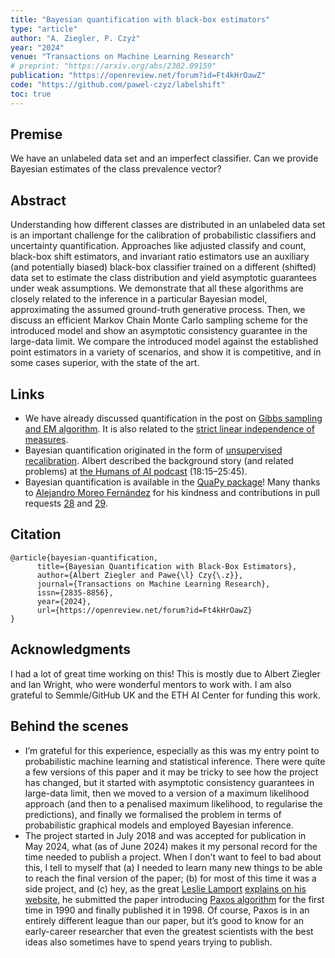 ```yaml
---
title: "Bayesian quantification with black-box estimators"
type: "article"
author: "A. Ziegler, P. Czyż"
year: "2024"
venue: "Transactions on Machine Learning Research"
# preprint: "https://arxiv.org/abs/2302.09159"
publication: "https://openreview.net/forum?id=Ft4kHrOawZ"
code: "https://github.com/pawel-czyz/labelshift"
toc: true
---
```


## Premise

We have an unlabeled data set and an imperfect classifier. Can we provide Bayesian estimates of the class prevalence vector?

## Abstract

Understanding how different classes are distributed in an unlabeled data set is an important challenge for the calibration of probabilistic classifiers and uncertainty quantification. Approaches like adjusted classify and count, black-box shift estimators, and invariant ratio estimators use an auxiliary (and potentially biased) black-box classifier trained on a different (shifted) data set to estimate the class distribution and yield asymptotic guarantees under weak assumptions. We demonstrate that all these algorithms are closely related to the inference in a particular Bayesian model, approximating the assumed ground-truth generative process. Then, we discuss an efficient Markov Chain Monte Carlo sampling scheme for the introduced model and show an asymptotic consistency guarantee in the large-data limit. We compare the introduced model against the established point estimators in a variety of scenarios, and show it is competitive, and in some cases superior, with the state of the art.


## Links

- We have already discussed quantification in the post on [Gibbs sampling and EM algorithm](../posts/em-gibbs-quantification.qmd). It is also related to the [strict linear independence of measures](../posts/strict-linear-independence-measures.qmd).
- Bayesian quantification originated in the form of [unsupervised recalibration](https://arxiv.org/abs/1908.09157). Albert described the background story (and related problems) at [the Humans of AI podcast](https://humansofai.transistor.fm/episodes/19-the-evolution-of-ai-in-software-development-with-albert-ziegler) (18:15–25:45).
- Bayesian quantification is available in the [QuaPy package](https://github.com/HLT-ISTI/QuaPy)! Many thanks to [Alejandro Moreo Fernández](https://scholar.google.es/citations?user=4RIy5E4AAAAJ) for his kindness and contributions in pull requests [28](https://github.com/HLT-ISTI/QuaPy/pull/28) and [29](https://github.com/HLT-ISTI/QuaPy/pull/29).


## Citation

```
@article{bayesian-quantification,
      title={Bayesian Quantification with Black-Box Estimators}, 
      author={Albert Ziegler and Pawe{\l} Czy{\.z}},
      journal={Transactions on Machine Learning Research},
      issn={2835-8856},
      year={2024},
      url={https://openreview.net/forum?id=Ft4kHrOawZ}
}
```

## Acknowledgments

I had a lot of great time working on this! This is mostly due to Albert Ziegler and Ian Wright, who were wonderful mentors to work with. I am also grateful to Semmle/GitHub UK and the ETH AI Center for funding this work.


## Behind the scenes

- I'm grateful for this experience, especially as this was my entry point to probabilistic machine learning and statistical inference. There were quite a few versions of this paper and it may be tricky to see how the project has changed, but it started with asymptotic consistency guarantees in large-data limit, then we moved to a version of a maximum likelihood approach (and then to a penalised maximum likelihood, to regularise the predictions), and finally we formalised the problem in terms of probabilistic graphical models and employed Bayesian inference.
- The project started in July 2018 and was accepted for publication in May 2024, what (as of June 2024) makes it my personal record for the time needed to publish a project. When I don't want to feel to bad about this, I tell to myself that (a) I needed to learn many new things to be able to reach the final version of the paper; (b) for most of this time it was a side project, and (c) hey, as the great [Leslie Lamport](https://en.wikipedia.org/wiki/Leslie_Lamport) [explains on his website](https://lamport.azurewebsites.net/pubs/pubs.html#lamport-paxos), he submitted the paper introducing [Paxos algorithm](https://en.wikipedia.org/wiki/Paxos_(computer_science)) for the first time in 1990 and finally published it in 1998. Of course, Paxos is in an entirely different league than our paper, but it's good to know for an early-career researcher that even the greatest scientists with the best ideas also sometimes have to spend years trying to publish.  
